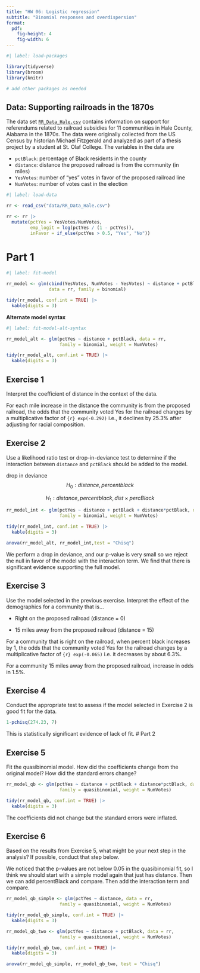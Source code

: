 ```yaml
---
title: "HW 06: Logistic regression"
subtitle: "Binomial responses and overdispersion"
format: 
  pdf:
    fig-height: 4
    fig-width: 6
---
```


```r
#| label: load-packages

library(tidyverse)
library(broom)
library(knitr)

# add other packages as needed
```

## Data: Supporting railroads in the 1870s {.midi}

The data set [`RR_Data_Hale.csv`](data/RR_Data_Hale.csv) contains information on support for referendums related to railroad subsidies for 11 communities in Hale County, Alabama in the 1870s. The data were originally collected from the US Census by historian Michael Fitzgerald and analyzed as part of a thesis project by a student at St. Olaf College. The variables in the data are

-   `pctBlack`: percentage of Black residents in the county
-   `distance`: distance the proposed railroad is from the community (in miles)
-   `YesVotes`: number of "yes" votes in favor of the proposed railroad line
-   `NumVotes`: number of votes cast in the election

```r
#| label: load-data

rr <- read_csv("data/RR_Data_Hale.csv")

rr <- rr |>
  mutate(pctYes = YesVotes/NumVotes, 
         emp_logit = log(pctYes / (1 - pctYes)), 
         inFavor = if_else(pctYes > 0.5, "Yes", "No"))
```

# Part 1

```r
#| label: fit-model

rr_model <- glm(cbind(YesVotes, NumVotes - YesVotes) ~ distance + pctBlack, 
                data = rr, family = binomial)

tidy(rr_model, conf.int = TRUE) |>
  kable(digits = 3)
```

**Alternate model syntax**

```r
#| label: fit-model-alt-syntax

rr_model_alt <- glm(pctYes ~ distance + pctBlack, data = rr, 
                    family = binomial, weight = NumVotes)

tidy(rr_model_alt, conf.int = TRUE) |>
  kable(digits = 3)
```

::: callout-note
## Exercise 1

Interpret the coefficient of distance in the context of the data.
:::



For each mile increase in the distance the community is from the proposed railroad, the odds that the community voted Yes for the railroad changes by a multiplicative factor of `{r} exp(-0.292)` i.e., it declines by 25.3% after adjusting for racial composition.

::: callout-note
## Exercise 2

Use a likelihood ratio test or drop-in-deviance test to determine if the interaction between `distance` and `pctBlack` should be added to the model.
:::

drop in deviance
$$
H_0: distance, percentblack
$$


$$
H_1: distance, percentblack, dist\times percBlack
$$
```r
rr_model_int <- glm(pctYes ~ distance + pctBlack + distance*pctBlack, data = rr, 
                    family = binomial, weight = NumVotes)

tidy(rr_model_int, conf.int = TRUE) |>
  kable(digits = 3)
```




```r

anova(rr_model_alt, rr_model_int,test = "Chisq")

```

We perform a drop in deviance, and our p-value is very small so we reject the null in favor of the model with the interaction term. We find that there is significant evidence supporting the full model. 


::: callout-note
## Exercise 3

Use the model selected in the previous exercise. Interpret the effect of the demographics for a community that is...

-   Right on the proposed railroad (distance = 0)

-   15 miles away from the proposed railroad (distance = 15)
:::

For a community that is right on the railroad, when percent black increases by 1, the odds that the community voted Yes for the railroad changes by a multiplicative factor of `{r} exp(-0.065)` i.e. it decreases by about 6.3%.	


For a community 15 miles away from the proposed railroad, increase in odds in 1.5%.


::: callout-note
## Exercise 4

Conduct the appropriate test to assess if the model selected in Exercise 2 is good fit for the data.
:::

```r
1-pchisq(274.23, 7)
```

This is statistically significant evidence of lack of fit.
# Part 2

::: callout-note
## Exercise 5

Fit the quasibinomial model. How did the coefficients change from the original model? How did the standard errors change?
:::

```r

rr_model_qb <- glm(pctYes ~ distance + pctBlack + distance*pctBlack, data = rr, 
                    family = quasibinomial, weight = NumVotes)

tidy(rr_model_qb, conf.int = TRUE) |>
  kable(digits = 3)

```


The coefficients did not change but the standard errors were inflated.

::: callout-note
## Exercise 6

Based on the results from Exercise 5, what might be your next step in the analysis? If possible, conduct that step below.
:::

We noticed that the p-values are not below 0.05 in the quasibinomial fit, so I think we should start with a simple model again that just has distance. Then we can add percentBlack and compare. Then add the interaction term and compare.



```r

rr_model_qb_simple <- glm(pctYes ~ distance, data = rr, 
                    family = quasibinomial, weight = NumVotes)

tidy(rr_model_qb_simple, conf.int = TRUE) |>
  kable(digits = 3)

```


```r

rr_model_qb_two <- glm(pctYes ~ distance + pctBlack, data = rr, 
                    family = quasibinomial, weight = NumVotes)

tidy(rr_model_qb_two, conf.int = TRUE) |>
  kable(digits = 3)
```


```r
anova(rr_model_qb_simple, rr_model_qb_two, test = "Chisq")
```


